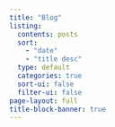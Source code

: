 ```yaml
---
title: "Blog"
listing:
  contents: posts
  sort:
    - "date"
    - "title desc"
  type: default
  categories: true
  sort-ui: false
  filter-ui: false
page-layout: full
title-block-banner: true
---
```



